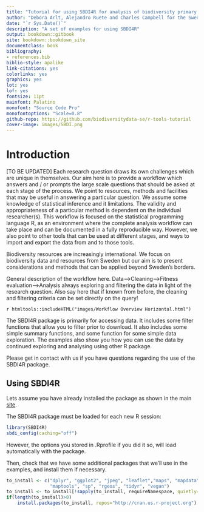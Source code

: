 ```yaml
---
title: "Tutorial for using SBDI4R for analysis of biodiversity primary data"
author: "Debora Arlt, Alejandro Ruete and Charles Campbell for the Swedish Biodiversity Data Infrastructure" 
date: "`r Sys.Date()`"
description: "A set of examples for using SBDI4R" 
output: bookdown::gitbook
site: bookdown::bookdown_site
documentclass: book
bibliography:
- references.bib
biblio-style: apalike
link-citations: yes
colorlinks: yes
graphics: yes
lot: yes
lof: yes
fontsize: 11pt
mainfont: Palatino
monofont: "Source Code Pro"
monofontoptions: "Scale=0.8"
github-repo: https://github.com/biodiversitydata-se/r-tools-tutorial
cover-image: images/SBDI.png
---
```


# Introduction

[TO BE UPDATED] Each research question draws its own challenges which are unique in themselves. Our aim here is to provide a workflow which answers and / or prompts the large scale questions that should be asked at each stage of the process. We point to resources, methods and facilities that may be useful in answering a particular question. We assume some knowledge of statistical inference and it limitations. The validity and appropriateness of a particular method is dependent on the individual researcher(s). This workflow is focused on the statistical programming language R, as an environment where the complete analysis workflow can take place and can be documented in a fully reproducible way. However, we also point to other tools that can be used at different stages, and ways to import and export the data from and to those tools.

Biodiversity resources are increasingly international. We focus on biodiversity data and resources from Sweden but our aim is to present considerations and methods that can be applied beyond Sweden's borders.

General description of the workflow here. Data-->Cleaning-->Fitness evaluation-->Analysis always exploring and filtering the data in light of the research question. Also say here that if known from before, the cleaning and filtering criteria can be set directly on the query!

`r htmltools::includeHTML("images/Workflow Overview Horizontal.html")`

The SBDI4R package is primarily for accessing data. It includes some filter functions that allow you to filter prior to download. It also includes some simple summary functions, and some function for some simple data exploration. The examples also show you how you can use the data by continued exploring and analysing using other R package.

Please get in contact with us if you have questions regarding the use of the SBDI4R package.

## Using SBDI4R

Lets assume you have already installed the package as shown in the main [site](https://biodiversitydata-se.github.io/SBDI4R).

The SBDI4R package must be loaded for each new R session:

```r
library(SBDI4R)
sbdi_config(caching="off")
```

However, the options you stored in .Rprofile if you did it so, will load automatically with the package.

Then, check that we have some additional packages that we'll use in the examples, and install them if necessary.

```r
to_install <- c("dplyr", "ggplot2", "jpeg", "leaflet","maps", "mapdata",
                "maptools", "sp", "rgeos", "tidyr", "vegan")
to_install <- to_install[!sapply(to_install, requireNamespace, quietly=TRUE)]
if(length(to_install)>0)
    install.packages(to_install, repos="http://cran.us.r-project.org")
```
